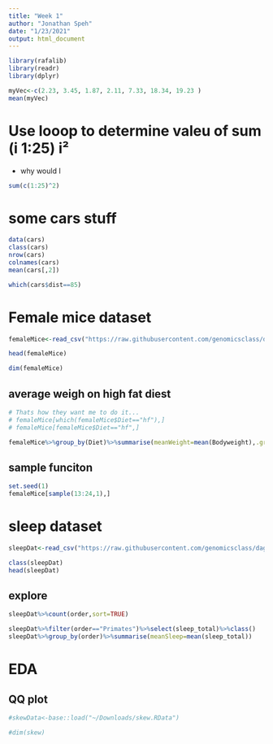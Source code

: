 ```yaml
---
title: "Week 1"
author: "Jonathan Speh"
date: "1/23/2021"
output: html_document
---
```


```r
library(rafalib)
library(readr)
library(dplyr)
```


```r
myVec<-c(2.23, 3.45, 1.87, 2.11, 7.33, 18.34, 19.23 )
mean(myVec)
```
# Use looop to determine valeu of sum (i 1:25) i²

+ why would I
```r
sum(c(1:25)^2)
```
# some cars stuff
```r
data(cars)
class(cars)
nrow(cars)
colnames(cars)
mean(cars[,2])

which(cars$dist==85)


```
# Female mice dataset
```r
femaleMice<-read_csv("https://raw.githubusercontent.com/genomicsclass/dagdata/master/inst/extdata/femaleMiceWeights.csv")

head(femaleMice)
```
```r
dim(femaleMice)
```

## average weigh on high fat diest

```r
# Thats how they want me to do it...
# femaleMice[which(femaleMice$Diet=="hf"),]
# femaleMice[femaleMice$Diet=="hf",]

femaleMice%>%group_by(Diet)%>%summarise(meanWeight=mean(Bodyweight),.groups="drop")
```
## sample funciton

```r
set.seed(1)
femaleMice[sample(13:24,1),]

```

# sleep dataset
```r
sleepDat<-read_csv("https://raw.githubusercontent.com/genomicsclass/dagdata/master/inst/extdata/msleep_ggplot2.csv")

class(sleepDat)
head(sleepDat)
```
## explore
```r
sleepDat%>%count(order,sort=TRUE)

sleepDat%>%filter(order=="Primates")%>%select(sleep_total)%>%class()
sleepDat%>%group_by(order)%>%summarise(meanSleep=mean(sleep_total))
```
# EDA
## QQ plot
```r
#skewData<-base::load("~/Downloads/skew.RData")

#dim(skew)
```

